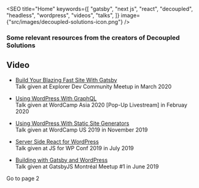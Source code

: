 

<SEO
  title="Home"
  keywords={[
    "gatsby",
    "next js",
    "react",
    "decoupled",
    "headless",
    "wordpress",
    "videos",
    "talks",
  ]}
  image={"src/images/decoupled-solutions-icon.png"}
/>

<Container>

### Some relevant resources from the creators of Decoupled Solutions

## Video  

- [Build Your Blazing Fast Site With Gatsby](https://youtu.be/MmMMMIvuPU8?t=2607)  
Talk given at Explorer Dev Community Meetup in March 2020  

- [Using WordPress With GraphQL](https://www.crowdcast.io/e/22feb20WPstream/8)  
Talk given at WordCamp Asia 2020 [Pop-Up Livestream] in Februay 2020  

- [Using WordPress With Static Site Generators](https://wordpress.tv/2019/11/14/jason-bahl-muhammad-muhsin-using-wordpress-with-static-site-generators/)  
Talk given at WordCamp US 2019 in November 2019  

- [Server Side React for WordPress](https://youtu.be/TkNH2QB5oDA)  
Talk given at JS for WP Conf 2019 in July 2019  

- [Building with Gatsby and WordPress](https://youtu.be/t7KwexCFW9o)  
Talk given at GatsbyJS Montréal Meetup #1 in June 2019  

<div style={{ maxWidth: '300px', marginBottom: '1.45rem' }}>
  <Image />
</div>
<Link to="/page-2/">Go to page 2</Link>

</Container>
